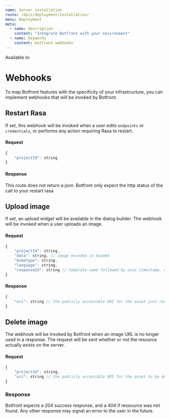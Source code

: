```yaml
---
name: Server installation
route: /docs/deployment/installation/
menu: Deployment
meta:
  - name: description
    content: "Integrate Botfront with your environment"
  - name: keywords
    content: botfront webhooks
---
```


Available in: <Premium plan="Cloud Pro" /> <Premium plan="Cloud Premium" /> <Premium plan="Enterprise Edition" />

# Webhooks

To map Botfront features with the specificity of your infrastructure, you can implement webhooks that will be invoked by Botfront.


## Restart Rasa

If set, this webhook will be invoked when a user edits `endpoints` or `credentials`, or performs any action requiring Rasa to restart.

#### Request

```js
{
    "projectId": string
}
```

#### Response

This route does not return a json. Botfront only expect the http status of the call to your restart rasa

## Upload image

If set, an upload widget will be available in the dialog builder. The webhook will be invoked when a user uploads an image.

#### Request

```js
{
    "projectId": string,
    "data": string, // image encoded in base64
    "mimeType": string,
    "language": string,
    "responseId": string // template name followed by unix timestamp, e.g. utter_get_started_1588107073256
}
```

#### Response

```js
{
    "uri": string // the publicly accessible URI for the asset just received
}
```

## Delete image

The webhook will be invoked by Botfront when an image URL is no longer used in a response. The request will be sent whether or not the resource actually exists on the server.

#### Request

```js
{
    "projectId": string,
    "uri": string // the publicly accessible URI for the asset to be deleted
}
```

### Response

Botfront expects a 204 success response, and a 404 if ressource was not found. Any other response may signal an error to the user in the future.
